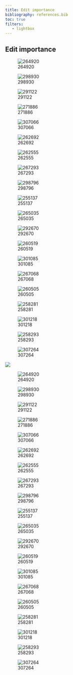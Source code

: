 ```yaml
---
title: Edit importance
bibliography: references.bib
toc: true
filters:
   - lightbox
---
```


## Edit importance

:::{#fig-dropout_importance layout-ncol=2}
![264920](result_images/single_edit_dropout/edit_dropout_importance_target_id=264920.png){group="dropout_importance"}

![298930](result_images/single_edit_dropout/edit_dropout_importance_target_id=298930.png){group="dropout_importance"}

![291122](result_images/single_edit_dropout/edit_dropout_importance_target_id=291122.png){group="dropout_importance"}

![271886](result_images/single_edit_dropout/edit_dropout_importance_target_id=271886.png){group="dropout_importance"}

![307066](result_images/single_edit_dropout/edit_dropout_importance_target_id=307066.png){group="dropout_importance"}

![262692](result_images/single_edit_dropout/edit_dropout_importance_target_id=262692.png){group="dropout_importance"}

![262555](result_images/single_edit_dropout/edit_dropout_importance_target_id=262555.png){group="dropout_importance"}

![267293](result_images/single_edit_dropout/edit_dropout_importance_target_id=267293.png){group="dropout_importance"}

![298796](result_images/single_edit_dropout/edit_dropout_importance_target_id=298796.png){group="dropout_importance"}

![255137](result_images/single_edit_dropout/edit_dropout_importance_target_id=255137.png){group="dropout_importance"}

![265035](result_images/single_edit_dropout/edit_dropout_importance_target_id=265035.png){group="dropout_importance"}

![292670](result_images/single_edit_dropout/edit_dropout_importance_target_id=292670.png){group="dropout_importance"}

![260519](result_images/single_edit_dropout/edit_dropout_importance_target_id=260519.png){group="dropout_importance"}

![301085](result_images/single_edit_dropout/edit_dropout_importance_target_id=301085.png){group="dropout_importance"}

![267068](result_images/single_edit_dropout/edit_dropout_importance_target_id=267068.png){group="dropout_importance"}

![260505](result_images/single_edit_dropout/edit_dropout_importance_target_id=260505.png){group="dropout_importance"}

![258281](result_images/single_edit_dropout/edit_dropout_importance_target_id=258281.png){group="dropout_importance"}

![301218](result_images/single_edit_dropout/edit_dropout_importance_target_id=301218.png){group="dropout_importance"}

![258293](result_images/single_edit_dropout/edit_dropout_importance_target_id=258293.png){group="dropout_importance"}

![307264](result_images/single_edit_dropout/edit_dropout_importance_target_id=307264.png){group="dropout_importance"}

:::

![](result_images/single_edit_dropout/corr_vs_counts.png){group="corr_vs_counts"}


:::{#fig-dropout_importance_vs_distance layout-ncol=2}

![264920](result_images/single_edit_dropout/edit_dropout_importance_vs_distance-target_id=264920.png){group="dropout_importance_vs_distance"}

![298930](result_images/single_edit_dropout/edit_dropout_importance_vs_distance-target_id=298930.png){group="dropout_importance_vs_distance"}

![291122](result_images/single_edit_dropout/edit_dropout_importance_vs_distance-target_id=291122.png){group="dropout_importance_vs_distance"}

![271886](result_images/single_edit_dropout/edit_dropout_importance_vs_distance-target_id=271886.png){group="dropout_importance_vs_distance"}

![307066](result_images/single_edit_dropout/edit_dropout_importance_vs_distance-target_id=307066.png){group="dropout_importance_vs_distance"}

![262692](result_images/single_edit_dropout/edit_dropout_importance_vs_distance-target_id=262692.png){group="dropout_importance_vs_distance"}

![262555](result_images/single_edit_dropout/edit_dropout_importance_vs_distance-target_id=262555.png){group="dropout_importance_vs_distance"}

![267293](result_images/single_edit_dropout/edit_dropout_importance_vs_distance-target_id=267293.png){group="dropout_importance_vs_distance"}

![298796](result_images/single_edit_dropout/edit_dropout_importance_vs_distance-target_id=298796.png){group="dropout_importance_vs_distance"}

![255137](result_images/single_edit_dropout/edit_dropout_importance_vs_distance-target_id=255137.png){group="dropout_importance_vs_distance"}

![265035](result_images/single_edit_dropout/edit_dropout_importance_vs_distance-target_id=265035.png){group="dropout_importance_vs_distance"}

![292670](result_images/single_edit_dropout/edit_dropout_importance_vs_distance-target_id=292670.png){group="dropout_importance_vs_distance"}

![260519](result_images/single_edit_dropout/edit_dropout_importance_vs_distance-target_id=260519.png){group="dropout_importance_vs_distance"}

![301085](result_images/single_edit_dropout/edit_dropout_importance_vs_distance-target_id=301085.png){group="dropout_importance_vs_distance"}

![267068](result_images/single_edit_dropout/edit_dropout_importance_vs_distance-target_id=267068.png){group="dropout_importance_vs_distance"}

![260505](result_images/single_edit_dropout/edit_dropout_importance_vs_distance-target_id=260505.png){group="dropout_importance_vs_distance"}

![258281](result_images/single_edit_dropout/edit_dropout_importance_vs_distance-target_id=258281.png){group="dropout_importance_vs_distance"}

![301218](result_images/single_edit_dropout/edit_dropout_importance_vs_distance-target_id=301218.png){group="dropout_importance_vs_distance"}

![258293](result_images/single_edit_dropout/edit_dropout_importance_vs_distance-target_id=258293.png){group="dropout_importance_vs_distance"}

![307264](result_images/single_edit_dropout/edit_dropout_importance_vs_distance-target_id=307264.png){group="dropout_importance_vs_distance"}

:::